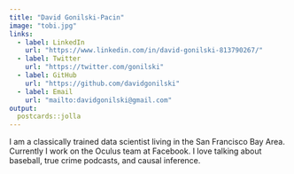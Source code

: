 ```yaml
---
title: "David Gonilski-Pacin"
image: "tobi.jpg"
links:
  - label: LinkedIn
    url: "https://www.linkedin.com/in/david-gonilski-813790267/"
  - label: Twitter
    url: "https://twitter.com/gonilski"
  - label: GitHub
    url: "https://github.com/davidgonilski"
  - label: Email
    url: "mailto:davidgonilski@gmail.com"
output:
  postcards::jolla
---
```


I am a classically trained data scientist living in the San Francisco Bay Area. 
Currently I work on the Oculus team at Facebook. I love talking about baseball, 
true crime podcasts, and causal inference.
